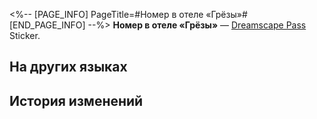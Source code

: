 <%-- [PAGE_INFO]
PageTitle=#Номер в отеле «Грёзы»#
[END_PAGE_INFO] --%>
{{Предмет Инфобокс
|id          = 223400
|Изображение = Dreamscape Pass Sticker Номер в отеле «Грёзы».png
|Тип         = Dreamscape Pass Sticker
|Тип2        = Абсурдный сон I Stickers
|Инвентарь   = 
|Редкость    = 4
|Эффект      = 
|Описание    = Пронумерованные наклейки, используемые для украшения дневника сновидений. Бывают самыми разными.
|Источник1   = [[Обнаружьте номер отеля в Мире грёз]]
}}
{{Описание|Приятная комната, хотя с кроватью было бы ещё приятнее.}}
'''Номер в отеле «Грёзы»''' — [[Dreamscape Pass]] Sticker.

==На других языках==
{{На других языках
|en   = Dreamscape Room
|zhs  = 梦境客房
|zht  = 夢境客房
|ja   = 夢境ホテルの部屋
|ko   = 꿈세계 객실
|es   = Habitación del paisaje onírico
|fr   = Chambre du Pays des rêves
|ru   = Номер в отеле «Грёзы»
|th   = ห้องพักในแดนฝัน
|vi   = Phòng Khách Cõi Mộng
|de   = Zimmer der Traumlandschaft
|id   = Kamar Tamu Dunia Mimpi
|pt   = Quarto do Mundonírico
}}

==История изменений==
{{История изменений|3.5}}